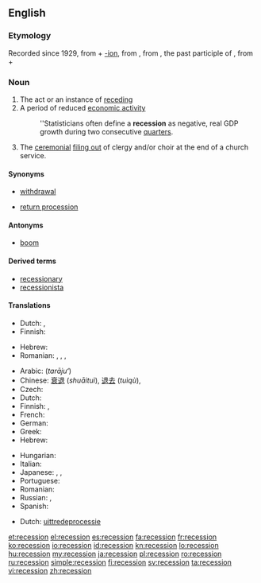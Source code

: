 ==English==
{{wikipedia}}

===Etymology===
Recorded since 1929, from {{term|recess}} + [[-ion]], from {{etyl|la}} {{term|recessus||a going back, retreat}}, from {{term|recessum}}, the past participle of {{term|recedere||to recede}}, from {{term|re-||back}} + {{term|cedere||to go}}

===Noun===
{{en-noun}}

# The act or an instance of [[receding]]
# A period of reduced [[economic activity]]
#: ''Statisticians often define a '''recession''' as negative, real GDP growth during two consecutive [[quarter]]s.
# The [[ceremonial]] [[filing out]] of clergy and/or choir at the end of a church service.

====Synonyms====
* {{qualifier|receding}} [[withdrawal]]
* {{qualifier|ceremonial}} [[return procession]]

====Antonyms====
* {{sense|period of reduced economic activity}} [[boom]]

====Derived terms====
* [[recessionary]]
* [[recessionista]]

====Translations====
{{trans-top|act or an instance of receding}}
* Dutch: {{t-|nl|terugtrekking}}, {{t+|nl|terugtocht}}
* Finnish: {{t+|fi|taantuminen}}
{{trans-mid}}
* Hebrew: {{t|he|נסיגה|f|tr=nesigá}}
* Romanian: {{t|ro|retragere|f}}, {{t|ro|recesiune}}, {{t|ro|recesie|f}}, {{t|ro|îndepărtare}}
{{trans-bottom}}

{{trans-top|a period of reduced economic activity}}
* Arabic: {{Arab|[[تراجع]]}} (''tarājuʻ'')
* Chinese: [[衰退]] (''shuāituì''), [[退去]] (''tuìqù''), {{t|cmn|经济萧条|sc=Hani}}
* Czech: {{t-|cs|recese|f}}
* Dutch: {{t-|nl|recessie}}
* Finnish: {{t+|fi|taantuma}}, {{t-|fi|laskusuhdanne}}
* French: {{t+|fr|récession|f}}
* German: {{t+|de|Rezession|f}}
* Greek: {{t+|el|ύφεση|f|tr=''ýfesi''}}
* Hebrew: {{t|he|מיתון|m|tr=mitún}}
{{trans-mid}}
* Hungarian: {{t+|hu|recesszió}}
* Italian: {{t-|it|recessione|f}}
* Japanese: {{t+|ja|不況|tr=[[ふきょう]], ''fukyō''}}, {{t-|ja|退去|tr=[[たいきょ]], ''taikyo''}}, {{t-|ja|衰退|tr=[[すいたい]], ''suitai''}}
* Portuguese: {{t|pt|recessão|f}}
* Romanian: {{t|ro|recesiune|f}}
* Russian: {{t+|ru|спад|m|tr=''spad''}}, {{t+|ru|рецессия|f|tr=''retséssijia''}}
* Spanish: {{t+|es|recesión|f}}
{{trans-bottom}}

{{trans-top|ceremonial filing out of clergy and/or choir at the end of a church service}}
* Dutch: [[uittredeprocessie]]
{{trans-mid}}
{{trans-bottom}}

[[et:recession]]
[[el:recession]]
[[es:recession]]
[[fa:recession]]
[[fr:recession]]
[[ko:recession]]
[[io:recession]]
[[id:recession]]
[[kn:recession]]
[[lo:recession]]
[[hu:recession]]
[[my:recession]]
[[ja:recession]]
[[pl:recession]]
[[ro:recession]]
[[ru:recession]]
[[simple:recession]]
[[fi:recession]]
[[sv:recession]]
[[ta:recession]]
[[vi:recession]]
[[zh:recession]]